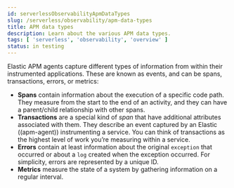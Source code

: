 ```yaml
---
id: serverlessObservabilityApmDataTypes
slug: /serverless/observability/apm-data-types
title: APM data types
description: Learn about the various APM data types.
tags: [ 'serverless', 'observability', 'overview' ]
status: in testing
---
```




<Testing />

Elastic APM agents capture different types of information from within their instrumented applications.
These are known as events, and can be spans, transactions, errors, or metrics:

* **Spans** contain information about the execution of a specific code path.
They measure from the start to the end of an activity, and they can have a parent/child
relationship with other spans.
* **Transactions** are a special kind of _span_ that have additional attributes associated with them.
They describe an event captured by an Elastic ((apm-agent)) instrumenting a service.
You can think of transactions as the highest level of work you’re measuring within a service.
* **Errors** contain at least information about the original `exception` that occurred or about
a `log` created when the exception occurred. For simplicity, errors are represented by a unique ID.
* **Metrics** measure the state of a system by gathering information on a regular interval. 

<Feedback slug="/serverless/observability/apm-data-types" filepath="docs/apm/apm-data-types.mdx" />
